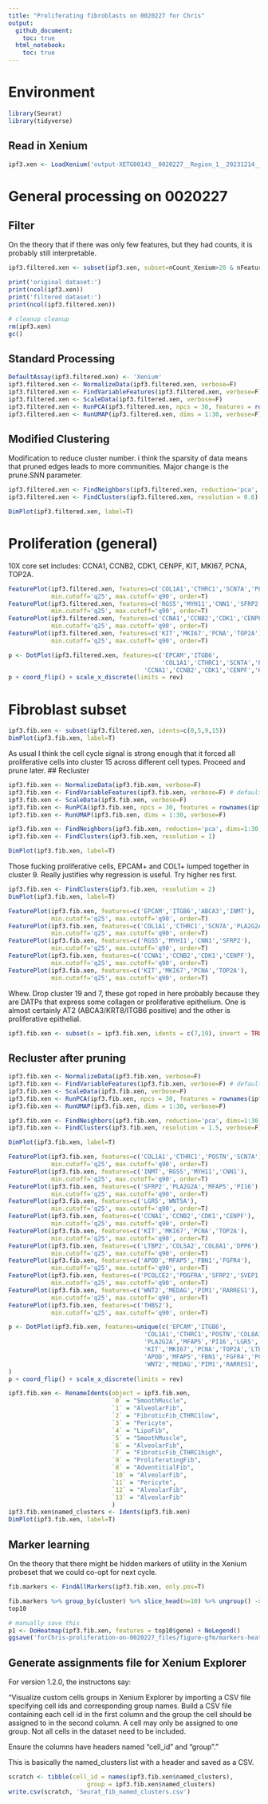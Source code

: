 ```yaml
---
title: "Proliferating fibroblasts on 0020227 for Chris"
output: 
  github_document:
    toc: true
  html_notebook:
    toc: true
---
```

# Environment
```r
library(Seurat)
library(tidyverse)
```
## Read in Xenium 
```r
ipf3.xen <- LoadXenium('output-XETG00143__0020227__Region_1__20231214__022306/')
```
# General processing on 0020227 
## Filter
On the theory that if there was only few features, but they had counts, it is probably still interpretable.
```r
ipf3.filtered.xen <- subset(ipf3.xen, subset=nCount_Xenium>20 & nFeature_Xenium>4)
```
```r
print('original dataset:')
print(ncol(ipf3.xen))
print('filtered dataset:')
print(ncol(ipf3.filtered.xen))
```
```r
# cleanup cleanup
rm(ipf3.xen)
gc()
```

## Standard Processing
```r
DefaultAssay(ipf3.filtered.xen) <- 'Xenium'
ipf3.filtered.xen <- NormalizeData(ipf3.filtered.xen, verbose=F)
ipf3.filtered.xen <- FindVariableFeatures(ipf3.filtered.xen, verbose=F) # defaults to finding 2000, which would be all of them, but downstream expects this.
ipf3.filtered.xen <- ScaleData(ipf3.filtered.xen, verbose=F)
ipf3.filtered.xen <- RunPCA(ipf3.filtered.xen, npcs = 30, features = rownames(ipf3.filtered.xen), verbose=F)
ipf3.filtered.xen <- RunUMAP(ipf3.filtered.xen, dims = 1:30, verbose=F)
```
## Modified Clustering
Modification to reduce cluster number. i think the sparsity of data means that pruned edges leads to more communities. Major change is the prune.SNN parameter.
```r
ipf3.filtered.xen <- FindNeighbors(ipf3.filtered.xen, reduction='pca', dims=1:30, prune.SNN=0) 
ipf3.filtered.xen <- FindClusters(ipf3.filtered.xen, resolution = 0.6)
```
```r
DimPlot(ipf3.filtered.xen, label=T)
```
# Proliferation (general)
10X core set includes: CCNA1, CCNB2, CDK1, CENPF, KIT, MKI67, PCNA, TOP2A.
```r
FeaturePlot(ipf3.filtered.xen, features=c('COL1A1','CTHRC1','SCN7A','PLA2G2A'),
            min.cutoff='q25', max.cutoff='q90', order=T)
FeaturePlot(ipf3.filtered.xen, features=c('RGS5','MYH11','CNN1','SFRP2'),
            min.cutoff='q25', max.cutoff='q90', order=T)
FeaturePlot(ipf3.filtered.xen, features=c('CCNA1','CCNB2','CDK1','CENPF'),
            min.cutoff='q25', max.cutoff='q90', order=T)
FeaturePlot(ipf3.filtered.xen, features=c('KIT','MKI67','PCNA','TOP2A'),
            min.cutoff='q25', max.cutoff='q90', order=T)
```
```r
p <- DotPlot(ipf3.filtered.xen, features=c('EPCAM','ITGB6',
                                           'COL1A1','CTHRC1','SCN7A','PLA2G2A','RGS5','MFAP5','PI16','MYH11','CNN1','SFRP2',
                                      'CCNA1','CCNB2','CDK1','CENPF','KIT','MKI67','PCNA','TOP2A'))
p + coord_flip() + scale_x_discrete(limits = rev)
```

# Fibroblast subset
```r
ipf3.fib.xen <- subset(ipf3.filtered.xen, idents=c(0,5,9,15))
DimPlot(ipf3.fib.xen, label=T)
```
As usual I think the cell cycle signal is strong enough that it forced all proliferative cells into cluster 15 across different cell types. Proceed and prune later.
## Recluster
```r
ipf3.fib.xen <- NormalizeData(ipf3.fib.xen, verbose=F)
ipf3.fib.xen <- FindVariableFeatures(ipf3.fib.xen, verbose=F) # defaults to finding 2000, which would be all of them, but downstream expects this.
ipf3.fib.xen <- ScaleData(ipf3.fib.xen, verbose=F)
ipf3.fib.xen <- RunPCA(ipf3.fib.xen, npcs = 30, features = rownames(ipf3.filtered.xen), verbose=F)
ipf3.fib.xen <- RunUMAP(ipf3.fib.xen, dims = 1:30, verbose=F)
```
```r
ipf3.fib.xen <- FindNeighbors(ipf3.fib.xen, reduction='pca', dims=1:30, prune.SNN=0) 
ipf3.fib.xen <- FindClusters(ipf3.fib.xen, resolution = 1)
```
```r
DimPlot(ipf3.fib.xen, label=T)
```
Those fucking proliferative cells, EPCAM+ and COL1+ lumped together in cluster 9. Really justifies why regression is useful. Try higher res first.
```r
ipf3.fib.xen <- FindClusters(ipf3.fib.xen, resolution = 2)
DimPlot(ipf3.fib.xen, label=T)
```


```r
FeaturePlot(ipf3.fib.xen, features=c('EPCAM','ITGB6','ABCA3','INMT'),
            min.cutoff='q25', max.cutoff='q90', order=T)
FeaturePlot(ipf3.fib.xen, features=c('COL1A1','CTHRC1','SCN7A','PLA2G2A'),
            min.cutoff='q25', max.cutoff='q90', order=T)
FeaturePlot(ipf3.fib.xen, features=c('RGS5','MYH11','CNN1','SFRP2'),
            min.cutoff='q25', max.cutoff='q90', order=T)
FeaturePlot(ipf3.fib.xen, features=c('CCNA1','CCNB2','CDK1','CENPF'),
            min.cutoff='q25', max.cutoff='q90', order=T)
FeaturePlot(ipf3.fib.xen, features=c('KIT','MKI67','PCNA','TOP2A'),
            min.cutoff='q25', max.cutoff='q90', order=T)
```
Whew. Drop cluster 19 and 7, these got roped in here probably because they are DATPs that express some collagen or proliferative epithelium. One is almost certainly AT2 (ABCA3/KRT8/ITGB6 positive) and the other is proliferative epithelial. 

```r
ipf3.fib.xen <- subset(x = ipf3.fib.xen, idents = c(7,19), invert = TRUE)
```
## Recluster after pruning
```r
ipf3.fib.xen <- NormalizeData(ipf3.fib.xen, verbose=F)
ipf3.fib.xen <- FindVariableFeatures(ipf3.fib.xen, verbose=F) # defaults to finding 2000, which would be all of them, but downstream expects this.
ipf3.fib.xen <- ScaleData(ipf3.fib.xen, verbose=F)
ipf3.fib.xen <- RunPCA(ipf3.fib.xen, npcs = 30, features = rownames(ipf3.filtered.xen), verbose=F)
ipf3.fib.xen <- RunUMAP(ipf3.fib.xen, dims = 1:30, verbose=F)
```
```r
ipf3.fib.xen <- FindNeighbors(ipf3.fib.xen, reduction='pca', dims=1:30, prune.SNN=0, verbose=F) 
ipf3.fib.xen <- FindClusters(ipf3.fib.xen, resolution = 1.5, verbose=F)
```
```r
DimPlot(ipf3.fib.xen, label=T)
```
```r
FeaturePlot(ipf3.fib.xen, features=c('COL1A1','CTHRC1','POSTN','SCN7A'),
            min.cutoff='q25', max.cutoff='q90', order=T)
FeaturePlot(ipf3.fib.xen, features=c('INMT','RGS5','MYH11','CNN1'),
            min.cutoff='q25', max.cutoff='q90', order=T)
FeaturePlot(ipf3.fib.xen, features=c('SFRP2','PLA2G2A','MFAP5','PI16'),
            min.cutoff='q25', max.cutoff='q90', order=T)
FeaturePlot(ipf3.fib.xen, features=c('LGR5','WNT5A'),
            min.cutoff='q25', max.cutoff='q90', order=T)
FeaturePlot(ipf3.fib.xen, features=c('CCNA1','CCNB2','CDK1','CENPF'),
            min.cutoff='q25', max.cutoff='q90', order=T)
FeaturePlot(ipf3.fib.xen, features=c('KIT','MKI67','PCNA','TOP2A'),
            min.cutoff='q25', max.cutoff='q90', order=T)
FeaturePlot(ipf3.fib.xen, features=c('LTBP2','COL5A2','COL8A1','DPP6'),
            min.cutoff='q25', max.cutoff='q90', order=T)
FeaturePlot(ipf3.fib.xen, features=c('APOD','MFAP5','FBN1','FGFR4'),
            min.cutoff='q25', max.cutoff='q90', order=T)
FeaturePlot(ipf3.fib.xen, features=c('PCOLCE2','PDGFRA','SFRP2','SVEP1'),
            min.cutoff='q25', max.cutoff='q90', order=T)
FeaturePlot(ipf3.fib.xen, features=c('WNT2','MEDAG','PIM1','RARRES1'),
            min.cutoff='q25', max.cutoff='q90', order=T)
FeaturePlot(ipf3.fib.xen, features=c('THBS2'),
            min.cutoff='q25', max.cutoff='q90', order=T)
```
```r
p <- DotPlot(ipf3.fib.xen, features=unique(c('EPCAM','ITGB6',
                                      'COL1A1','CTHRC1','POSTN','COL8A1','SCN7A','INMT','RGS5','MYH11','CNN1','SFRP2',
                                      'PLA2G2A','MFAP5','PI16','LGR5','WNT5A','CCNA1','CCNB2','CDK1','CENPF',
                                      'KIT','MKI67','PCNA','TOP2A','LTBP2','COL5A2','COL8A1','DPP6',
                                      'APOD','MFAP5','FBN1','FGFR4','PCOLCE2','PDGFRA','SFRP2','SVEP1',
                                      'WNT2','MEDAG','PIM1','RARRES1','THBS2'))
)
p + coord_flip() + scale_x_discrete(limits = rev)
```
```r
ipf3.fib.xen <- RenameIdents(object = ipf3.fib.xen,
                             `0` = "SmoothMuscle",
                             `1` = "AlveolarFib",
                             `2` = "FibroticFib_CTHRC1low",
                             `3` = "Pericyte",
                             `4` = "LipoFib",
                             `5` = "SmoothMuscle",
                             `6` = "AlveolarFib",
                             `7` = "FibroticFib_CTHRC1high",
                             `9` = "ProliferatingFib",
                             `8` = "AdventitialFib",
                             `10` = "AlveolarFib",
                             `11` = "Pericyte",
                             `12` = "AlveolarFib",
                             `13` = "AlveolarFib"
                             )
ipf3.fib.xen$named_clusters <- Idents(ipf3.fib.xen)
DimPlot(ipf3.fib.xen, label=T)
```
## Marker learning
On the theory that there might be hidden markers of utility in the Xenium probeset that we could co-opt for next cycle.
```r
fib.markers <- FindAllMarkers(ipf3.fib.xen, only.pos=T)
```

```r
fib.markers %>% group_by(cluster) %>% slice_head(n=10) %>% ungroup() -> top10
top10
```
```r
# manually save this
p1 <- DoHeatmap(ipf3.fib.xen, features = top10$gene) + NoLegend()
ggsave('forChris-proliferation-on-0020227_files/figure-gfm/markers-heatmap.png', units='in', width=9, height=8)
```
## Generate assignments file for Xenium Explorer

For version 1.2.0, the instructons say:

“Visualize custom cells groups in Xenium Explorer by importing a CSV file specifying cell ids and corresponding group names. Build a CSV file containing each cell id in the first column and the group the cell should be assigned to in the second column. A cell may only be assigned to one group. Not all cells in the dataset need to be included.

Ensure the columns have headers named “cell_id” and “group”.”

This is basically the named_clusters list with a header and saved as a CSV.

```r
scratch <- tibble(cell_id = names(ipf3.fib.xen$named_clusters),
                      group = ipf3.fib.xen$named_clusters)
write.csv(scratch, 'Seurat_fib_named_clusters.csv')
```
